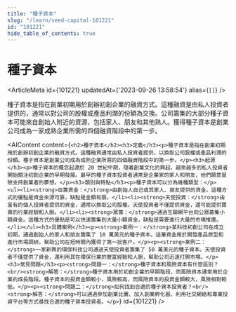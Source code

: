 ```yaml
---
title: "種子資本"
slug: "/learn/seed-capital-101221"
id: "101221"
hide_table_of_contents: true
---
```



# 種子資本

<ArticleMeta id={101221} updatedAt={'2023-09-26 13:58:54'} alias={`[]`} />
<div className='border-solid border-b border-t-0 my-4 border-[var(--ifm-color-gray-300)]' />

種子資本是指在創業初期用於創辦初創企業的融資方式。這種融資是由私人投資者提供的，通常以對公司的股權或產品利潤的份額為交換。公司籌集的大部分種子資本可能來自創始人附近的資源，包括家人、朋友和其他熟人。獲得種子資本是創業公司成為一家成熟企業所需的四個融資階段中的第一步。

<AIContent content={`<h2>種子資本</h2><h3>定義</h3><p>種子資本是指在創業初期用於創辦初創企業的融資方式。這種融資通常由私人投資者提供，以換取公司股權或產品利潤的份額。種子資本是創業公司成為成熟企業所需的四個融資階段中的第一步。</p><h3>起源</h3><p>種子資本的概念起源於 20 世紀中期，隨着創業文化的興起，越來越多的私人投資者開始關注初創企業的早期發展。最早的種子資本投資者通常是企業家的家人和朋友，他們願意冒險支持創業者的夢想。</p><h3>類別與特點</h3><p>種子資本可以分為幾種類型：</p><ul><li><strong>自籌資金：</strong>由創始人自己或其家人、朋友提供的資金。這種方式的優點是資金來源可靠，缺點是金額有限。</li><li><strong>天使投資：</strong>由富有的個人投資者提供的資金，通常以換取公司股權。天使投資者不僅提供資金，還可能提供寶貴的行業經驗和人脈。</li><li><strong>眾籌：</strong>通過互聯網平台向公眾募集小額資金。這種方式的優點是可以快速籌集到大量小額資金，缺點是需要進行大量的市場推廣。</li></ul><h3>具體案例</h3><p><strong>案例一：</strong>某科技初創公司在成立初期，通過創始人的家人和朋友籌集了 10 萬美元的種子資本。這筆資金用於開發產品原型和進行市場調研，幫助公司在短時間內獲得了第一批客户。</p><p><strong>案例二：</strong>一家新興的環保科技公司通過天使投資者籌集了 50 萬美元的種子資本。天使投資者不僅提供了資金，還利用其在環保行業的豐富經驗和人脈，幫助公司迅速打開市場。</p><h3>常見問題</h3><p><strong>問題一：</strong>種子資本和風險資本有什麼區別？<br/><strong>解答：</strong>種子資本用於初創企業的早期階段，而風險資本通常用於企業的成長階段。種子資本的投資金額較小，風險較高，而風險資本的投資金額較大，風險相對較低。</p><p><strong>問題二：</strong>如何找到合適的種子資本投資者？<br/><strong>解答：</strong>可以通過參加創業比賽、加入創業孵化器、利用社交網絡和專業投資平台等方式尋找合適的種子資本投資者。</p>`} id={101221} />

